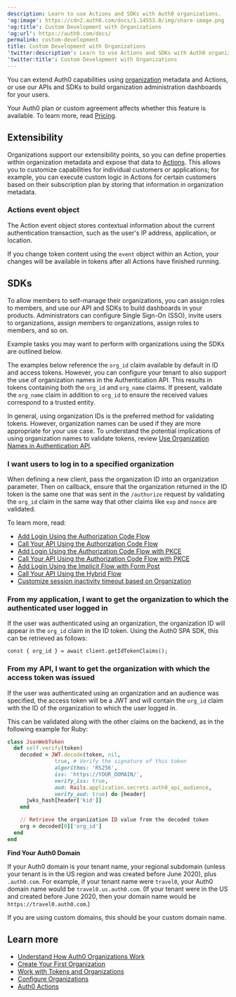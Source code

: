 ```yaml
---
description: Learn to use Actions and SDKs with Auth0 organizations.
'og:image': https://cdn2.auth0.com/docs/1.14553.0/img/share-image.png
'og:title': Custom Development with Organizations
'og:url': https://auth0.com/docs/
permalink: custom-development
title: Custom Development with Organizations
'twitter:description': Learn to use Actions and SDKs with Auth0 organizations.
'twitter:title': Custom Development with Organizations
---
```

You can extend Auth0 capabilities using [organization](/manage-users/organizations/organizations-overview) metadata and Actions, or use our APIs and SDKs to build organization administration dashboards for your users.

<Card title="Availability varies by Auth0 plan">

Your Auth0 plan or custom agreement affects whether this feature is available. To learn more, read [Pricing](https://auth0.com/pricing).

</Card>

## Extensibility

Organizations support our extensibility points, so you can define properties within organization metadata and expose that data to [Actions](/customize/actions). This allows you to customize capabilities for individual customers or applications; for example, you can execute custom logic in Actions for certain customers based on their subscription plan by storing that information in organization metadata.

### Actions event object

The Action event object stores contextual information about the current authentication transaction, such as the user's IP address, application, or location.

If you change token content using the `event` object within an Action, your changes will be available in tokens after all Actions have finished running.

## SDKs

To allow members to self-manage their organizations, you can assign roles to members, and use our API and SDKs to build dashboards in your products. Administrators can configure <Tooltip tip="Single Sign-On (SSO): Service that, after a user logs into one applicaton, automatically logs that user in to other applications." cta="View Glossary" href="/glossary?term=Single+Sign-On">Single Sign-On</Tooltip> (SSO), invite users to organizations, assign members to organizations, assign roles to members, and so on.

Example tasks you may want to perform with organizations using the SDKs are outlined below.

<Callout icon="file-lines" color="#0EA5E9" iconType="regular">

The examples below reference the `org_id` claim available by default in ID and access tokens. However, you can configure your tenant to also support the use of organization names in the Authentication API. This results in tokens containing both the `org_id` and `org_name` claims. If present, validate the `org_name` claim in addition to `org_id` to ensure the received values correspond to a trusted entity.

In general, using organization IDs is the preferred method for validating tokens. However, organization names can be used if they are more appropriate for your use case. To understand the potential implications of using organization names to validate tokens, review [Use Organization Names in Authentication API](/manage-users/organizations/configure-organizations/use-org-name-authentication-api).

</Callout>

### I want users to log in to a specified organization

When defining a new client, pass the organization ID into an organization parameter. Then on callback, ensure that the organization returned in the <Tooltip tip="ID Token: Credential meant for the client itself, rather than for accessing a resource." cta="View Glossary" href="/glossary?term=ID+token">ID token</Tooltip> is the same one that was sent in the `/authorize` request by validating the `org_id` claim in the same way that other claims like `exp` and `nonce` are validated.

To learn more, read:

* [Add Login Using the Authorization Code Flow](/get-started/authentication-and-authorization-flow/authorization-code-flow/add-login-auth-code-flow)
* [Call Your API Using the Authorization Code Flow](/get-started/authentication-and-authorization-flow/authorization-code-flow/call-your-api-using-the-authorization-code-flow)
* [Add Login Using the Authorization Code Flow with PKCE](/get-started/authentication-and-authorization-flow/authorization-code-flow-with-pkce/add-login-using-the-authorization-code-flow-with-pkce)
* [Call Your API Using the Authorization Code Flow with PKCE](/get-started/authentication-and-authorization-flow/authorization-code-flow-with-pkce/call-your-api-using-the-authorization-code-flow-with-pkce)
* [Add Login Using the Implicit Flow with Form Post](/get-started/authentication-and-authorization-flow/implicit-flow-with-form-post/add-login-using-the-implicit-flow-with-form-post)
* [Call Your API Using the Hybrid Flow](/get-started/authentication-and-authorization-flow/hybrid-flow/call-api-hybrid-flow)
* [Customize session inactivity timeout based on Organization](/manage-users/sessions/manage-sessions-actions)

### From my application, I want to get the organization to which the authenticated user logged in

If the user was authenticated using an organization, the organization ID will appear in the `org_id` claim in the ID token. Using the Auth0 SPA SDK, this can be retrieved as follows:

`const { org_id } = await client.getIdTokenClaims();`

### From my API, I want to get the organization with which the access token was issued

If the user was authenticated using an organization and an <Tooltip tip="Audience: Unique identifier of the audience for an issued token. Named aud in a token, its value contains the ID of either an application (Client ID) for an ID Token or an API (API Identifier) for an Access Token." cta="View Glossary" href="/glossary?term=audience">audience</Tooltip> was specified, the <Tooltip tip="Audience: Unique identifier of the audience for an issued token. Named aud in a token, its value contains the ID of either an application (Client ID) for an ID Token or an API (API Identifier) for an Access Token." cta="View Glossary" href="/glossary?term=access+token">access token</Tooltip> will be a <Tooltip tip="JSON Web Token (JWT): Standard ID Token format (and often Access Token format) used to represent claims securely between two parties." cta="View Glossary" href="/glossary?term=JWT">JWT</Tooltip> and will contain the `org_id` claim with the ID of the organization to which the user logged in.

This can be validated along with the other claims on the backend, as in the following example for Ruby:

```ruby lines
class JsonWebToken
  def self.verify(token)
    decoded = JWT.decode(token, nil,
               true, # Verify the signature of this token
               algorithms: 'RS256',
               iss: 'https://YOUR_DOMAIN/',
               verify_iss: true,
               aud: Rails.application.secrets.auth0_api_audience,
               verify_aud: true) do |header|
      jwks_hash[header['kid']]
    end

    // Retrieve the organization ID value from the decoded token
    org = decoded[0]['org_id']
  end
end
```

<Callout icon="file-lines" color="#0EA5E9" iconType="regular">

**Find Your Auth0 Domain**

If your Auth0 domain is your tenant name, your regional subdomain (unless your tenant is in the US region and was created before June 2020), plus `.auth0.com`. For example, if your tenant name were `travel0`, your Auth0 domain name would be `travel0.us.auth0.com`. (If your tenant were in the US and created before June 2020, then your domain name would be `https://travel0.auth0.com`.)

If you are using custom domains, this should be your custom domain name.

</Callout>

## Learn more

* [Understand How Auth0 Organizations Work](/manage-users/organizations/organizations-overview)
* [Create Your First Organization](/manage-users/organizations/create-first-organization)
* [Work with Tokens and Organizations](/manage-users/organizations/using-tokens)
* [Configure Organizations](/manage-users/organizations/configure-organizations)
* [Auth0 Actions](/customize/actions)